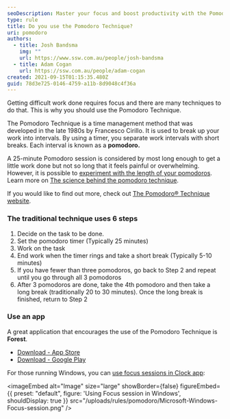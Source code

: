 ```yaml
---
seoDescription: Master your focus and boost productivity with the Pomodoro Technique!
type: rule
title: Do you use the Pomodoro Technique?
uri: pomodoro
authors:
  - title: Josh Bandsma
    img: ""
    url: https://www.ssw.com.au/people/josh-bandsma
  - title: Adam Cogan
    url: https://ssw.com.au/people/adam-cogan
created: 2021-09-15T01:15:35.480Z
guid: 78d3e725-0146-4759-a11b-8d9048c4f36a
---
```


Getting difficult work done requires focus and there are many techniques to do that. This is why you should use the Pomodoro Technique.
<youtubeEmbed url="https://youtu.be/1l4w7uHdNaQ" description="Video: The Pomodoro Technique - Study And Productivity Technique (animated) (5 min)" />

The Pomodoro Technique is a time management method that was developed in the late 1980s by Francesco Cirillo. It is used to break up your work into intervals. By using a timer, you separate work intervals with short breaks. Each interval is known as a **pomodoro.**

A 25-minute Pomodoro session is considered by most long enough to get a little work done but not so long that it feels painful or overwhelming. However, it is possible to [experiment with the length of your pomodoros](https://todoist.com/productivity-methods/pomodoro-technique#experiment-with-the-length-of-your-pomodoros). Learn more on [The science behind the pomodoro technique](https://www.focusboosterapp.com/blog/the-science-behind-the-pomodoro-technique/).

<youtubeEmbed url="https://www.youtube.com/embed/-OYfOC2cXg0" description="Video: Do you use the Pomodoro Technique? (16 min)" />

If you would like to find out more, check out [The Pomodoro® Technique website](https://www.pomodorotechnique.com/).

### The traditional technique uses 6 steps

1. Decide on the task to be done.
2. Set the pomodoro timer (Typically 25 minutes)
3. Work on the task
4. End work when the timer rings and take a short break (Typically 5-10 minutes)
5. If you have fewer than three pomodoros, go back to Step 2 and repeat until you go through all 3 pomodoros
6. After 3 pomodoros are done, take the 4th pomodoro and then take a long break (traditionally 20 to 30 minutes). Once the long break is finished, return to Step 2

### Use an app

A great application that encourages the use of the Pomodoro Technique is **Forest**.

- [Download - App Store](https://apps.apple.com/au/app/forest-stay-focused/id866450515)
- [Download - Google Play](https://play.google.com/store/apps/details?id=cc.forestapp&hl=en_AU&gl=US)

For those running Windows, you can [use focus sessions in Clock app](https://support.microsoft.com/en-us/windows/how-to-use-focus-in-windows-11-cbcc9ddb-8164-43fa-8919-b9a2af072382):

<imageEmbed
  alt="Image"
  size="large"
  showBorder={false}
  figureEmbed={{
    preset: "default",
    figure: 'Using Focus session in Windows',
    shouldDisplay: true
  }}
  src="/uploads/rules/pomodoro/Microsoft-Windows-Focus-session.png"
/>
